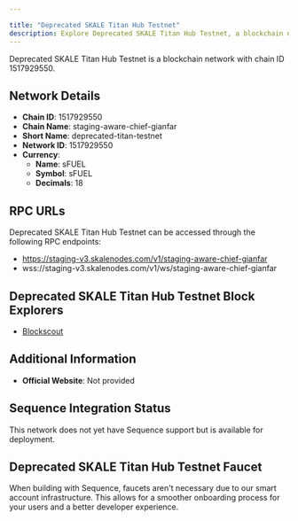```yaml
---

title: "Deprecated SKALE Titan Hub Testnet"
description: Explore Deprecated SKALE Titan Hub Testnet, a blockchain network with chain ID 1517929550. Learn about its native currency, sFUEL, and how to interact with the network.
---
```




Deprecated SKALE Titan Hub Testnet is a blockchain network with chain ID 1517929550.

## Network Details

- **Chain ID**: 1517929550
- **Chain Name**: staging-aware-chief-gianfar
- **Short Name**: deprecated-titan-testnet
- **Network ID**: 1517929550
- **Currency**: 
  - **Name**: sFUEL
  - **Symbol**: sFUEL
  - **Decimals**: 18

## RPC URLs

Deprecated SKALE Titan Hub Testnet can be accessed through the following RPC endpoints:

- https://staging-v3.skalenodes.com/v1/staging-aware-chief-gianfar
- wss://staging-v3.skalenodes.com/v1/ws/staging-aware-chief-gianfar

## Deprecated SKALE Titan Hub Testnet Block Explorers

- [Blockscout](https://staging-aware-chief-gianfar.explorer.staging-v3.skalenodes.com)

## Additional Information

- **Official Website**: Not provided

## Sequence Integration Status

This network does not yet have Sequence support but is available for deployment.

## Deprecated SKALE Titan Hub Testnet Faucet

When building with Sequence, faucets aren't necessary due to our smart account infrastructure. This allows for a smoother onboarding process for your users and a better developer experience.
